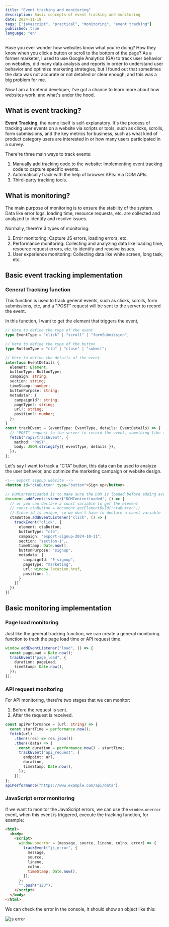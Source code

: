 ```yaml
---
title: "Event tracking and monitoring"
description: Basic concepts of event tracking and monitoring
date: 2024-11-19
tags: ["javascript", "practical", "monitoring", "event tracking"]
published: true
language: "en"
---
```


Have you ever wonder how websites know what you're doing? How they know when you click a button or scroll to the bottom of the page?
As a former marketer, I used to use Google Analytics (GA) to track user behavior on websites, did many data analysis and reports in order to understand user behavior and optimize marketing strategies, but I found out that sometimes the data was not accurate or not detailed or clear enough, and this was a big problem for me.

Now I am a frontend developer, I've got a chance to learn more about how websites work, and what's under the hood.

## What is event tracking?

**Event Tracking**, the name itself is self-explanatory. It's the process of tracking user events on a website via scripts or tools, such as clicks, scrolls, form submissions, and the key metrics for business, such as what kind of product category users are interested in or how many users participated in a survey.

There're three main ways to track events:

1. Manually add tracking code to the website: Implementing event tracking code to capture specific events.
2. Automatically track with the help of browser APIs: Via DOM APIs.
3. Third-party tracking tools.

## What is monitoring?

The main purpose of monitoring is to ensure the stability of the system. Data like error logs, loading time, resource requests, etc. are collected and analyzed to identify and resolve issues.

Normally, there're 3 types of monitoring:

1. Error monitoring: Capture JS errors, loading errors, etc.
2. Performance monitoring: Collecting and analyzing data like loading time, resource request errors, etc. to identify and resolve issues.
3. User experience monitoring: Collecting data like white screen, long task, etc.

## Basic event tracking implementation

### General Tracking function

This function is used to track general events, such as clicks, scrolls, form submissions, etc, and a "POST" request will be sent to the server to record the event.

In this function, I want to get the element that triggers the event,

```ts
// Here to define the type of the event
type EventType = "click" | "scroll" | "formSubmission";

// Here to define the type of the button
type ButtonType = "cta" | "close" | "submit";

// Here to define the details of the event
interface EventDetails {
  element: Element;
  buttonType: ButtonType;
  campaign: string;
  section: string;
  timeStamp: number;
  buttonPurpose: string;
  metadata?: {
    campaignId?: string;
    pageType?: string;
    url?: string;
    position?: number;
  };
}
const trackEvent = (eventType: EventType, details: EventDetails) => {
  // "POST" request to the server to record the event, something like this:
  fetch("/api/trackEvent", {
    method: "POST",
    body: JSON.stringify({ eventType, details }),
  });
};
```

Let's say I want to track a "CTA" button, this data can be used to analyze the user behavior, and optimize the marketing campaign or website design.

```html
<!-- esport signup website -->
<button id="ctaButton" type="button">Sign up</button>
```

```ts
// DOMContentLoaded is to make sure the DOM is loaded before adding event listeners
document.addEventListener("DOMContentLoaded", () => {
  // or you can declare a const variable to get the element
  // const ctaButton = document.getElementById("ctaButton");
  // Since id is unique, so we don't have to declare a const variable
  ctaButton.addEventListener("click", () => {
    trackEvent("click", {
      element: ctaButton,
      buttonType: "cta",
      campaign: "esport-signup-2024-10-11",
      section: "section-1",、
      timeStamp: Date.now(),
      buttonPurpose: "signup",
      metadata: {
        campaignId: "E-signup",
        pageType: "marketing",
        url: window.location.href,
        position: 1,
      }
    })
  })
})
```

## Basic monitoring implementation

### Page load monitoring

Just like the general tracking function, we can create a general monitoring function to track the page load time or API request time.

```ts
window.addEventListener("load", () => {
  const pageLoad = Date.now();
  trackEvent("page_load", {
    duration: pageLoad,
    timeStamp: Date.now(),
  });
});
```

### API request monitoring

For API monitoring, there're two stages that we can monitor:

1. Before the request is sent.
2. After the request is received.

```ts
const apiPerformance = (url: string) => {
  const startTime = performance.now();
  fetch(url)
    .then((res) => res.json())
    .then((data) => {
      const duration = performance.now() - startTime;
      trackEvent("api_request", {
        endpoint: url,
        duration,
        timeStamp: Date.now(),
      });
    });
};
apiPerformance("https://www.example.com/api/data");
```

### JavaScript error monitoring

If we want to monitor the JavaScript errors, we can use the `window.onerror` event, when this event is triggered, execute the tracking function, for example:

```html
<html>
  <body>
    <script>
      window.onerror = (message, source, lineno, colno, error) => {
        trackEvent("js_error", {
          message,
          source,
          lineno,
          colno,
          timeStamp: Date.now(),
        });
      };
      "".push("123");
    </script>
  </body>
</html>
```

We can check the error in the console, it should show an object like this:

<Image src="/static/js-error.png" alt="js error" width={1000} height={1000} />
